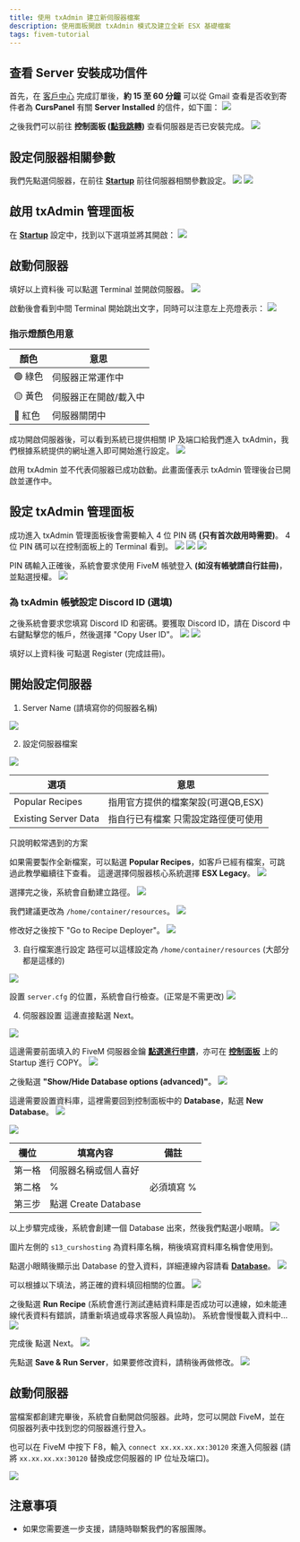 ```yaml
---
title: 使用 txAdmin 建立新伺服器檔案
description: 使用面板開啟 txAdmin 模式及建立全新 ESX 基礎檔案
tags: fivem-tutorial
---
```


## 查看 Server 安裝成功信件
首先，在 [客戶中心](https://store.curshosting.net/index.php/store/tw-fivem) 完成訂單後，**約 15 至 60 分鐘** 可以從 Gmail 查看是否收到寄件者為 **CursPanel** 有關 **Server Installed** 的信件，如下圖：
<img src="https://imgur.com/WYCxqFQ.png" />

之後我們可以前往 **控制面板 ([點我跳轉](https://panel.curshosting.net/))** 查看伺服器是否已安裝完成。
<img src="https://imgur.com/ZCnDIrk.png" />

## 設定伺服器相關參數
我們先點選伺服器，在前往 **[Startup](/docs/panel-tutorial/startup)** 前往伺服器相關參數設定。
<img src="https://imgur.com/4x3ogtW.png" />
<img src="https://imgur.com/2rVBur4.png" />

## 啟用 txAdmin 管理面板
在 **[Startup](/docs/panel-tutorial/startup)** 設定中，找到以下選項並將其開啟：
<img src="https://imgur.com/Xy5MIkF.png" />

## 啟動伺服器
填好以上資料後 可以點選 Terminal 並開啟伺服器。
<img src="https://imgur.com/IkLV0vd.png" />

啟動後會看到中間 Terminal 開始跳出文字，同時可以注意左上亮燈表示：
<img src="https://imgur.com/pdih2H4.png" />

### 指示燈顏色用意
| 顏色 | 意思                  |
| ---------- | --------------------- |
| 🟢 綠色       | 伺服器正常運作中      |
| 🟡 黃色       | 伺服器正在開啟/載入中 |
| 🔴 紅色       | 伺服器關閉中          |

成功開啟伺服器後，可以看到系統已提供相關 IP 及端口給我們進入 txAdmin，我們根據系統提供的網址進入即可開始進行設定。
<img src="https://imgur.com/lb4oefI.png" />

<Callout title="重要提示" type="warn">啟用 txAdmin 並不代表伺服器已成功啟動。此畫面僅表示 txAdmin 管理後台已開啟並運作中。</Callout>

## 設定 txAdmin 管理面板
成功進入 txAdmin 管理面板後會需要輸入 4 位 PIN 碼 **(只有首次啟用時需要)**。
<Callout title="重要提示" type="info">4 位 PIN 碼可以在控制面板上的 Terminal 看到。</Callout>
<img src="https://imgur.com/kNA2c9u.png" />
<img src="https://imgur.com/DJSxLAR.png" />
<img src="https://imgur.com/yL2zWgS.png" />

PIN 碼輸入正確後，系統會要求使用 FiveM 帳號登入 **(如沒有帳號請自行註冊)**，並點選授權。
<img src="https://imgur.com/csPyU9O.png" />

### 為 txAdmin 帳號設定 Discord ID (選填)
之後系統會要求您填寫 Discord ID 和密碼。要獲取 Discord ID，請在 Discord 中右鍵點擊您的帳戶，然後選擇 "Copy User ID"。
<img src="https://imgur.com/JJJhzfC.png" />
<img src="https://imgur.com/i29eiBq.png" />

填好以上資料後 可點選 Register (完成註冊)。

## 開始設定伺服器
1. Server Name (請填寫你的伺服器名稱)
<img src="https://imgur.com/OM9JyI8.png" />

2. 設定伺服器檔案
<img src="https://imgur.com/vSgZmRc.png" />

| 選項 | 意思 |
| -------- | -------- | 
| Popular Recipes     | 指用官方提供的檔案架設(可選QB,ESX)     | 
| Existing Server Data     | 指自行已有檔案 只需設定路徑便可使用     | 

<Callout title="重要提示" type="warn">只說明較常遇到的方案</Callout>

如果需要製作全新檔案，可以點選 **Popular Recipes**，如客戶已經有檔案，可跳過此教學繼續往下查看。
這邊選擇伺服器核心系統選擇 **ESX Legacy**。
<img src="https://imgur.com/MjDj5U0.png" />

選擇完之後，系統會自動建立路徑。
<img src="https://imgur.com/OJaUZwM.png" />

我們建議更改為 `/home/container/resources`。
<img src="https://imgur.com/kSfxCNy.png" />

修改好之後按下 "Go to Recipe Deployer"。
<img src="https://imgur.com/3Kt92LE.png" />

3. 自行檔案進行設定
路徑可以這樣設定為 `/home/container/resources` (大部分都是這樣的)
<img src="https://imgur.com/kSfxCNy.png" />

設置 `server.cfg` 的位置，系統會自行檢查。(正常是不需更改)
<img src="https://imgur.com/dXn3fjM.png" />

4. 伺服器設置
這邊直接點選 Next。
<img src="https://imgur.com/8OFxO7g.png" />

這邊需要前面填入的 FiveM 伺服器金鑰 **[點選進行申請](https://keymaster.fivem.net)**，亦可在 **[控制面板](https://panel.curshosting.net)** 上的 Startup 進行 COPY。
<img src="https://imgur.com/Z8yPeAB.png" />

之後點選 **"Show/Hide Database options (advanced)"**。
<img src="https://imgur.com/mIRxCEI.png" />

這邊需要設置資料庫，這裡需要回到控制面板中的 **Database**，點選 **New Database**。
<img src="https://imgur.com/LbzLi7X.png" />

<img src="https://imgur.com/5UalgVu.png" />

| 欄位 | 填寫內容 | 備註 |
|---|---|---|
| 第一格 | 伺服器名稱或個人喜好 |  |
| 第二格 | % | 必須填寫 % |
| 第三步 | 點選 Create Database |  |

以上步驟完成後，系統會創建一個 Database 出來，然後我們點選小眼睛。
<img src="https://imgur.com/2jvjHNV.png" />

<Callout title="重要提示" type="info">圖片左側的 `s13_curshosting` 為資料庫名稱，稍後填寫資料庫名稱會使用到。</Callout>

點選小眼睛後顯示出 Database 的登入資料，詳細連線內容請看 **[Database](/docs/panel-tutorial/database)**。
<img src="https://imgur.com/fuXxzQl.png" />

可以根據以下填法，將正確的資料填回相關的位置。
<img src="https://imgur.com/UJV1zEg.png" />

之後點選 **Run Recipe** (系統會進行測試連結資料庫是否成功可以連線，如未能連線代表資料有錯誤，請重新填過或尋求客服人員協助)。
系統會慢慢載入資料中...
<img src="https://imgur.com/hynd1SB.png" />

完成後 點選 Next。
<img src="https://imgur.com/9ig2EUa.png" />

先點選 **Save & Run Server**，如果要修改資料，請稍後再做修改。
<img src="https://imgur.com/37MWlmy.png" />

## 啟動伺服器
當檔案都創建完畢後，系統會自動開啟伺服器。此時，您可以開啟 FiveM，並在伺服器列表中找到您的伺服器進行登入。

<Callout title="重要提示" type="info">也可以在 FiveM 中按下 F8，輸入 `connect xx.xx.xx.xx:30120` 來進入伺服器 (請將 `xx.xx.xx.xx:30120` 替換成您伺服器的 IP 位址及端口)。</Callout>

<img src="https://imgur.com/Cs7eluX.png" />

## 注意事項
- 如果您需要進一步支援，請隨時聯繫我們的客服團隊。
